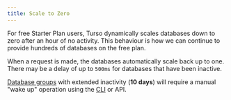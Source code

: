 ```yaml
---
title: Scale to Zero
---
```


For free Starter Plan users, Turso dynamically scales databases down to zero after an hour of no activity. This behaviour is how we can continue to provide hundreds of databases on the free plan.

When a request is made, the databases automatically scale back up to one. There may be a delay of up to `500ms` for databases that have been inactive.

<Info>

[Database groups](/concepts#groups) with extended inactivity (**10 days**) will require a manual "wake up" operation using the [CLI](/cli/group/wakeup) or API.

</Info>
